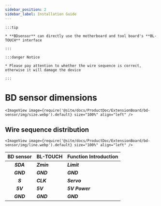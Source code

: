 ```yaml
---
sidebar_position: 2
sidebar_label: Installation Guide
---
```


    :::tip

    * **BDsensor** can directly use the motherboard and tool board's **BL-TOUCH** interface

    :::

    :::danger Notice

    * Please pay attention to whether the wire sequence is correct, otherwise it will damage the device

    :::

# BD sensor dimensions


    <ImageView image={require('@site/docs/ProductDoc/ExtensionBoard/bd-sensor/img/size.webp').default} size="100%" align="left" />

## Wire sequence distribution

    <ImageView image={require('@site/docs/ProductDoc/ExtensionBoard/bd-sensor/img/line.webp').default} size="100%" align="left" />

|      BD sensor    |  BL-TOUCH  |  Function Introduction |
| :---------------: | :--------- |:--------------------- |
|    ***SDA***    | ***Zmin*** | ***Limit***  |
|    ***GND***    | ***GND***  | ***GND*** |
|    ***S***      | ***CLK***  | ***Servo***  |
|    ***5V***     | ***5V***   | ***5V Power***  |
|    ***GND***    | ***GND***  | ***GND***  |
